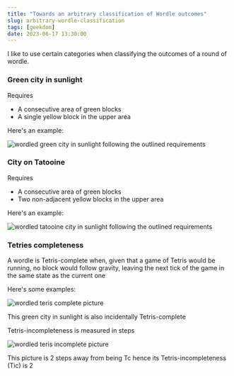 ```yaml
---
title: "Towards an arbitrary classification of Wordle outcomes"
slug: arbitrary-wordle-classification
tags: [geekdom]
date: 2023-06-17 13:30:00
---
```

I like to use certain categories when classifying the outcomes of a round of wordle.


### Green city in sunlight

Requires

* A consecutive area of green blocks
* A single yellow block in the upper area

Here's an example:

![wordled green city in sunlight following the outlined requirements](/assets/wordle-1.jpeg)

### City on Tatooine

Requires

* A consecutive area of green blocks
* Two non-adjacent yellow blocks in the upper area

Here's an example:

![wordled tatooine city in sunlight following the outlined requirements](/assets/wordle-2.jpeg)

### Tetries completeness

A wordle is Tetris-complete when, given that a game of Tetris would be running, no block 
would follow gravity, leaving the next tick of the game in the same state as the current one

Here's some examples:

![wordled teris complete picture](/assets/wordle-3.jpeg)
<figcaption>This green city in sunlight is also incidentally Tetris-complete</figcaption>

Tetris-incompleteness is measured in steps

![wordled teris incomplete picture](/assets/wordle-4.jpeg)
<figcaption>This picture is 2 steps away from being Tc hence its Tetris-incompleteness (Tic) is 2</figcaption>